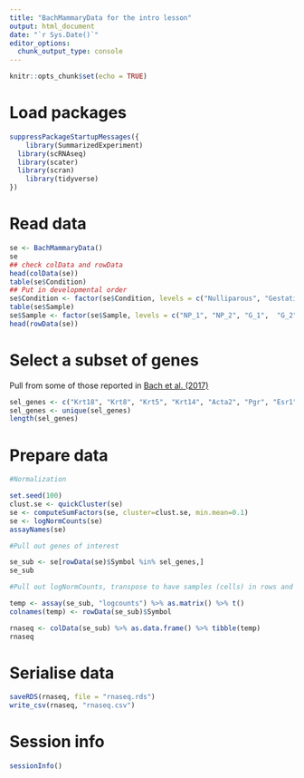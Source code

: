 ```yaml
---
title: "BachMammaryData for the intro lesson"
output: html_document
date: "`r Sys.Date()`"
editor_options:
  chunk_output_type: console
---
```


```r
knitr::opts_chunk$set(echo = TRUE)
```

# Load packages

```r
suppressPackageStartupMessages({
	library(SummarizedExperiment)
  library(scRNAseq)
  library(scater)
  library(scran)
	library(tidyverse)
})
```

# Read data

```r
se <- BachMammaryData()
se
## check colData and rowData
head(colData(se))
table(se$Condition)
## Put in developmental order
se$Condition <- factor(se$Condition, levels = c("Nulliparous", "Gestation", "Lactation", "Post-involution"))
table(se$Sample)
se$Sample <- factor(se$Sample, levels = c("NP_1", "NP_2", "G_1",  "G_2",  "L_1",  "L_2", "PI_1", "PI_2"))
head(rowData(se))
```

# Select a subset of genes

Pull from some of those reported in [Bach et al. (2017)](https://www.nature.com/articles/s41467-017-02001-5) 

```r
sel_genes <- c("Krt18", "Krt8", "Krt5", "Krt14", "Acta2", "Pgr", "Esr1", "Prlr","Aldh1a3", "Cd14", "Kit","Wap", "Csn2")
sel_genes <- unique(sel_genes)
length(sel_genes)
```


# Prepare data

```r
#Normalization

set.seed(100)
clust.se <- quickCluster(se) 
se <- computeSumFactors(se, cluster=clust.se, min.mean=0.1)
se <- logNormCounts(se)
assayNames(se)

#Pull out genes of interest

se_sub <- se[rowData(se)$Symbol %in% sel_genes,]
se_sub

#Pull out logNormCounts, transpose to have samples (cells) in rows and genes in columns. Add in colData.

temp <- assay(se_sub, "logcounts") %>% as.matrix() %>% t()
colnames(temp) <- rowData(se_sub)$Symbol

rnaseq <- colData(se_sub) %>% as.data.frame() %>% tibble(temp)
rnaseq

```

# Serialise data

```r
saveRDS(rnaseq, file = "rnaseq.rds")
write_csv(rnaseq, "rnaseq.csv")
```

# Session info

```r
sessionInfo()
```
